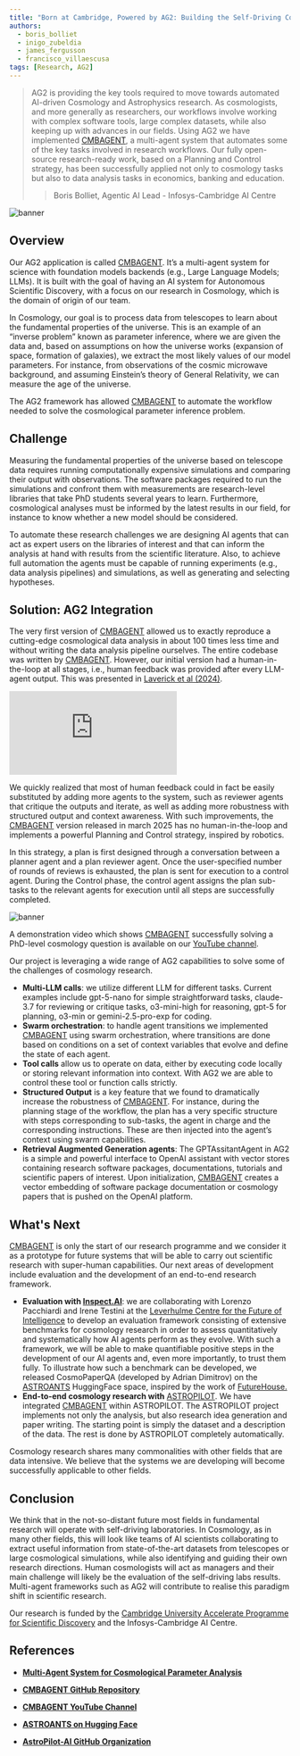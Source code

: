 ```yaml
---
title: "Born at Cambridge, Powered by AG2: Building the Self-Driving Cosmological Lab with CMBAgent"
authors:
  - boris_bolliet
  - inigo_zubeldia
  - james_fergusson
  - francisco_villaescusa
tags: [Research, AG2]
---
```


> AG2 is providing the key tools required to move towards automated AI-driven Cosmology and Astrophysics research. As cosmologists, and more generally as researchers, our workflows involve working with complex software tools, large complex datasets, while also keeping up with advances in our fields. Using AG2 we have implemented  <a href="https://github.com/CMBAgents/cmbagent" target="_blank">CMBAGENT</a>, a multi-agent system that automates some of the key tasks involved in research workflows. Our fully open-source research-ready work, based on a Planning and Control strategy, has been successfully applied not only to cosmology tasks but also to data analysis tasks in economics, banking and education.
>
> > Boris Bolliet, Agentic AI Lead - Infosys-Cambridge AI Centre

![banner](img/banner.png)

## Overview

Our AG2 application is called <a href="https://github.com/CMBAgents/cmbagent" target="_blank">CMBAGENT</a>. It’s a multi-agent system for science with foundation models backends (e.g., Large Language Models; LLMs).  It is built with the goal of having an AI system for Autonomous Scientific Discovery, with a focus on our research in Cosmology, which is the domain of origin of our team.

In Cosmology, our goal is to process data from telescopes to learn about the fundamental properties of the universe. This is an example of an “inverse problem” known as parameter inference, where we are given the data and, based on assumptions on how the universe works (expansion of space, formation of galaxies), we extract the most likely values of our model parameters. For instance, from observations of the cosmic microwave background, and assuming Einstein’s theory of General Relativity, we can measure the age of the universe.

The AG2 framework has allowed <a href="https://github.com/CMBAgents/cmbagent" target="_blank">CMBAGENT</a> to automate the workflow needed to solve the cosmological parameter inference problem.

## Challenge

Measuring the fundamental properties of the universe based on telescope data requires running computationally expensive simulations and comparing their output with observations. The software packages required to run the simulations and confront them with measurements are research-level libraries that take PhD students several years to learn. Furthermore, cosmological analyses must be informed by the latest results in our field, for instance to know whether a new model should be considered.

To automate these research challenges we are designing AI agents that can act as expert users on the libraries of interest and that can inform the analysis at hand with results from the scientific literature. Also, to achieve full automation the agents must be capable of running experiments (e.g., data analysis pipelines) and simulations, as well as generating and selecting hypotheses.


## Solution: AG2 Integration

The very first version of <a href="https://github.com/CMBAgents/cmbagent" target="_blank">CMBAGENT</a> allowed us to exactly reproduce a cutting-edge cosmological data analysis in about 100 times less time and without writing the data analysis pipeline ourselves. The entire codebase was written by  <a href="https://github.com/CMBAgents/cmbagent" target="_blank">CMBAGENT</a>. However, our initial version had a human-in-the-loop at all stages, i.e., human feedback was provided after every LLM-agent output. This was presented in <a href="https://arxiv.org/abs/2412.00431" target="_blank">Laverick et al (2024)</a>.

<div class="user-story-youtube-container">
  <iframe
    class="w-full aspect-video rounded-md"
    src="https://www.youtube.com/embed/XE0Eu-tMpgs?si=DtKykQLw8spf1D6I"
    title="YouTube video player"
    frameborder="0"
    allow="accelerometer; autoplay; clipboard-write; encrypted-media; gyroscope; picture-in-picture; web-share"
    referrerpolicy="strict-origin-when-cross-origin"
    allowfullscreen
  ></iframe>
</div>

We quickly realized that most of human feedback could in fact be easily substituted by adding more agents to the system, such as reviewer agents that critique the outputs and iterate, as well as adding more robustness with structured output and context awareness. With such improvements, the <a href="https://github.com/CMBAgents/cmbagent" target="_blank">CMBAGENT</a>  version released in march 2025 has no human-in-the-loop and implements a powerful Planning and Control strategy, inspired by robotics.

In this strategy, a plan is first designed through a conversation between a planner agent and a plan reviewer agent. Once the user-specified number of rounds of reviews is exhausted, the plan is sent for execution to a control agent. During the Control phase, the control agent assigns the plan sub-tasks to the relevant agents for execution until all steps are successfully completed.


![banner](img/flow-chart.png)

A demonstration video which shows <a href="https://github.com/CMBAgents/cmbagent" target="_blank">CMBAGENT</a> successfully solving a PhD-level cosmology question is available on our <a href="https://www.youtube.com/@cmbagent" target="_blank">YouTube channel</a>.

Our project is leveraging a wide range of AG2 capabilities to solve some of the challenges of cosmology research.

- **Multi-LLM calls**: we utilize different LLM for different tasks. Current examples include gpt-5-nano for simple straightforward tasks, claude-3.7 for reviewing or critique tasks, o3-mini-high for reasoning,  gpt-5 for planning, o3-min or gemini-2.5-pro-exp for coding.
- **Swarm orchestration**: to handle agent transitions we implemented <a href="https://github.com/CMBAgents/cmbagent" target="_blank">CMBAGENT</a> using swarm orchestration, where transitions are done based on conditions on a set of context variables that evolve and define the state of each agent.
- **Tool calls** allow us to operate on data, either by executing code locally or storing relevant information into context. With AG2 we are able to control these tool or function calls strictly.
- **Structured Output** is a key feature that we found to dramatically increase the robustness of <a href="https://github.com/CMBAgents/cmbagent" target="_blank">CMBAGENT</a>. For instance, during the planning stage of the workflow, the plan has a very specific structure with steps corresponding to sub-tasks, the agent in charge and the corresponding instructions. These are then injected into the agent’s context using swarm capabilities.
- **Retrieval Augmented Generation agents**: The GPTAssitantAgent in AG2 is a simple and powerful interface to OpenAI assistant with vector stores containing research software packages, documentations, tutorials and scientific papers of interest. Upon initialization, <a href="https://github.com/CMBAgents/cmbagent" target="_blank">CMBAGENT</a> creates a vector embedding of  software package documentation or cosmology papers that is pushed on the OpenAI platform.


## What's Next

<a href="https://github.com/CMBAgents/cmbagent" target="_blank">CMBAGENT</a> is only the start of our research programme and we consider it as a prototype for future systems that will be able to carry out scientific research with super-human capabilities. Our next areas of development include evaluation and the development of an end-to-end research framework.

- **Evaluation with  <a href="https://inspect.aisi.org.uk/" target="_blank">Inspect.AI</a>**: we are collaborating with Lorenzo Pacchiardi and Irene Testini at the <a href="https://www.lcfi.ac.uk/" target="_blank">Leverhulme Centre for the Future of Intelligence</a> to develop an evaluation framework consisting of extensive benchmarks for cosmology research in order to assess quantitatively and systematically how AI agents perform as they evolve. With such a framework, we will be able to make quantifiable positive steps in the development of our AI agents and, even more importantly, to trust them fully. To illustrate how such a benchmark can be developed, we released CosmoPaperQA (developed by Adrian Dimitrov) on the <a href="https://huggingface.co/ASTROANTS" target="_blank">ASTROANTS</a> HuggingFace space, inspired by the work of <a href="https://www.futurehouse.org/" target="_blank">FutureHouse.</a>
- **End-to-end cosmology research with** <a href="https://github.com/AstroPilot-AI" target="_blank">ASTROPILOT</a>. We have integrated  <a href="https://github.com/CMBAgents/cmbagent" target="_blank">CMBAGENT</a> within ASTROPILOT. The ASTROPILOT project implements not only the analysis, but also research idea generation and paper writing. The starting point is simply the dataset and a description of the data. The rest is done by ASTROPILOT completely automatically.

Cosmology research shares many commonalities with other fields that are data intensive. We believe that the systems we are developing will become successfully applicable to other fields.


## Conclusion

We think that in the not-so-distant future most fields in fundamental research will operate with self-driving laboratories. In Cosmology, as in many other fields, this will look like teams of AI scientists collaborating to extract useful information from state-of-the-art datasets from telescopes or large cosmological simulations, while also identifying and guiding their own research directions. Human cosmologists will act as managers and their main challenge will likely be the evaluation of the self-driving labs results. Multi-agent frameworks such as AG2 will contribute to realise this paradigm shift in scientific research.

Our research is funded by the <a href="https://science.ai.cam.ac.uk/" target="_blank">Cambridge University Accelerate Programme for Scientific Discovery</a> and the Infosys-Cambridge AI Centre.

## References

- **<a href="https://arxiv.org/abs/2412.00431" target="_blank">Multi-Agent System for Cosmological Parameter Analysis</a>**

- **<a href="https://github.com/CMBAgents/cmbagent" target="_blank">CMBAGENT GitHub Repository</a>**

- **<a href="https://www.youtube.com/@cmbagent" target="_blank">CMBAGENT YouTube Channel</a>**

- **<a href="https://huggingface.co/ASTROANTS" target="_blank">ASTROANTS on Hugging Face</a>**

- **<a href="https://github.com/AstroPilot-AI" target="_blank">AstroPilot-AI GitHub Organization</a>**
